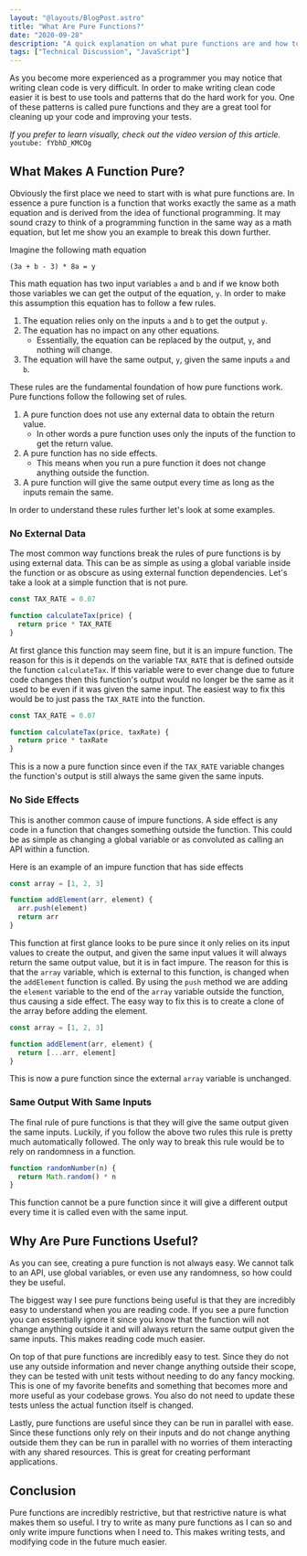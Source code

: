 ```yaml
---
layout: "@layouts/BlogPost.astro"
title: "What Are Pure Functions?"
date: "2020-09-28"
description: "A quick explanation on what pure functions are and how to use them."
tags: ["Technical Discussion", "JavaScript"]
---
```


As you become more experienced as a programmer you may notice that writing clean code is very difficult. In order to make writing clean code easier it is best to use tools and patterns that do the hard work for you. One of these patterns is called pure functions and they are a great tool for cleaning up your code and improving your tests.

_If you prefer to learn visually, check out the video version of this article._
`youtube: fYbhD_KMCOg`

## What Makes A Function Pure?

Obviously the first place we need to start with is what pure functions are. In essence a pure function is a function that works exactly the same as a math equation and is derived from the idea of functional programming. It may sound crazy to think of a programming function in the same way as a math equation, but let me show you an example to break this down further.

Imagine the following math equation

```
(3a + b - 3) * 8a = y
```

This math equation has two input variables `a` and `b` and if we know both those variables we can get the output of the equation, `y`. In order to make this assumption this equation has to follow a few rules.

1. The equation relies only on the inputs `a` and `b` to get the output `y`.
2. The equation has no impact on any other equations.
   - Essentially, the equation can be replaced by the output, `y`, and nothing will change.
3. The equation will have the same output, `y`, given the same inputs `a` and `b`.

These rules are the fundamental foundation of how pure functions work. Pure functions follow the following set of rules.

1. A pure function does not use any external data to obtain the return value.
   - In other words a pure function uses only the inputs of the function to get the return value.
2. A pure function has no side effects.
   - This means when you run a pure function it does not change anything outside the function.
3. A pure function will give the same output every time as long as the inputs remain the same.

In order to understand these rules further let's look at some examples.

### No External Data

The most common way functions break the rules of pure functions is by using external data. This can be as simple as using a global variable inside the function or as obscure as using external function dependencies. Let's take a look at a simple function that is not pure.

```js
const TAX_RATE = 0.07

function calculateTax(price) {
  return price * TAX_RATE
}
```

At first glance this function may seem fine, but it is an impure function. The reason for this is it depends on the variable `TAX_RATE` that is defined outside the function `calculateTax`. If this variable were to ever change due to future code changes then this function's output would no longer be the same as it used to be even if it was given the same input. The easiest way to fix this would be to just pass the `TAX_RATE` into the function.

```js
const TAX_RATE = 0.07

function calculateTax(price, taxRate) {
  return price * taxRate
}
```

This is a now a pure function since even if the `TAX_RATE` variable changes the function's output is still always the same given the same inputs.

### No Side Effects

This is another common cause of impure functions. A side effect is any code in a function that changes something outside the function. This could be as simple as changing a global variable or as convoluted as calling an API within a function.

Here is an example of an impure function that has side effects

```js
const array = [1, 2, 3]

function addElement(arr, element) {
  arr.push(element)
  return arr
}
```

This function at first glance looks to be pure since it only relies on its input values to create the output, and given the same input values it will always return the same output value, but it is in fact impure. The reason for this is that the `array` variable, which is external to this function, is changed when the `addElement` function is called. By using the `push` method we are adding the `element` variable to the end of the `array` variable outside the function, thus causing a side effect. The easy way to fix this is to create a clone of the array before adding the element.

```js
const array = [1, 2, 3]

function addElement(arr, element) {
  return [...arr, element]
}
```

This is now a pure function since the external `array` variable is unchanged.

### Same Output With Same Inputs

The final rule of pure functions is that they will give the same output given the same inputs. Luckily, if you follow the above two rules this rule is pretty much automatically followed. The only way to break this rule would be to rely on randomness in a function.

```js
function randomNumber(n) {
  return Math.random() * n
}
```

This function cannot be a pure function since it will give a different output every time it is called even with the same input.

## Why Are Pure Functions Useful?

As you can see, creating a pure function is not always easy. We cannot talk to an API, use global variables, or even use any randomness, so how could they be useful.

The biggest way I see pure functions being useful is that they are incredibly easy to understand when you are reading code. If you see a pure function you can essentially ignore it since you know that the function will not change anything outside it and will always return the same output given the same inputs. This makes reading code much easier.

On top of that pure functions are incredibly easy to test. Since they do not use any outside information and never change anything outside their scope, they can be tested with unit tests without needing to do any fancy mocking. This is one of my favorite benefits and something that becomes more and more useful as your codebase grows. You also do not need to update these tests unless the actual function itself is changed.

Lastly, pure functions are useful since they can be run in parallel with ease. Since these functions only rely on their inputs and do not change anything outside them they can be run in parallel with no worries of them interacting with any shared resources. This is great for creating performant applications.

## Conclusion

Pure functions are incredibly restrictive, but that restrictive nature is what makes them so useful. I try to write as many pure functions as I can so and only write impure functions when I need to. This makes writing tests, and modifying code in the future much easier.
